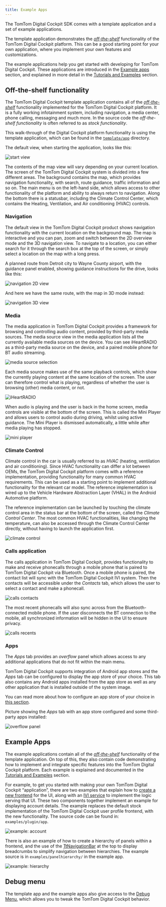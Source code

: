 ```yaml
---
title: Example Apps
---
```


The TomTom Digital Cockpit SDK comes with a template application and a set of example applications.

The template application demonstrates the
[_off-the-shelf_](/tomtom-digital-cockpit/developers/development/introduction#off-the-shelf-components-or-stock-components)
functionality of the TomTom Digital Cockpit platform. This can be a good starting point for your own
application, where you implement your own features and customizations.

The example applications help you get started with developing for TomTom Digital Cockpit. These
applications are introduced in the
[Example apps](#example-apps) section, and explained in more detail in the
[Tutorials and Examples](/tomtom-digital-cockpit/developers/tutorials-and-examples/overview) section.

## Off-the-shelf functionality

The TomTom Digital Cockpit template application contains all of the
[_off-the-shelf_](/tomtom-digital-cockpit/developers/development/introduction#off-the-shelf-components-or-stock-components)
functionality implemented for the TomTom Digital Cockpit platform. It is a fully working infotainment
system, including navigation, a media center, phone calling, messaging and much more. In the
source code the _off-the-shelf functionality_ is often referred to as _stock functionality_.

This walk-through of the Digital Cockpit platform functionality is using the template application, which can be found
in the
[`template/app`](https://github.com/tomtom-international/tomtom-digital-cockpit-sdk-examples/tree/main/template/app)
directory.

The default view, when starting the application, looks like this:

![start view](images/tomtom-digital-cockpit-detroit-map.png)

The contents of the map view will vary depending on your current location.
The screen of the TomTom Digital Cockpit system is divided into a few different areas. The background
contains the map, which provides navigation functionality, with search, route guidance, traffic
information and so on. The main menu is on the left-hand side, which allows access to other
functionality of the platform and ability to always return to navigation. Along the bottom there
is a statusbar, including the Climate Control Center, which contains the Heating, Ventilation,
and Air conditioning (HVAC) controls.

### Navigation

The default view in the TomTom Digital Cockpit product shows navigation functionality with the current
location on the background map. The map is interactive and you can pan, zoom and switch between the
2D overview mode and the 3D navigation view. To navigate to a location, you can either search for it
through the search box at the top of the screen, or simply select a location on the map with a long
press.

A planned route from Detroit city to Wayne County airport, with the guidance panel enabled, showing
guidance instructions for the drive, looks like this:

![navigation 2D view](images/navigation_route_to_wayne_airport_2D.png)

And here we have the same route, with the map in 3D mode instead:

![navigation 3D view](images/navigation_route_to_wayne_airport_3D.png)

### Media

The media application in TomTom Digital Cockpit provides a framework for browsing and controlling audio
content, provided by third-party media sources. The media source view in the media application lists all the
currently available media sources on the device. You can see iHeartRADIO as a third-party media source on
the device, and a paired mobile phone for BT audio streaming.

![media source selection](images/media_source_selection.png)

Each media source makes use of the same playback controls, which show the currently playing content
at the same location of the screen. The user can therefore control what is playing, regardless of
whether the user is browsing (other) media content, or not.

![iHeartRADIO](images/media_iheartradio.png)

When audio is playing and the user is back in the home screen, media controls are visible at the
bottom of the screen. This is called the Mini Player and allows users to control audio during
driving, whilst using active guidance. The Mini Player is dismissed automatically, a little while
after media playing has stopped.

![mini player](images/media_mini_player.png)

### Climate Control

Climate control in the car is usually referred to as _HVAC_ (heating, ventilation and air conditioning).
Since HVAC functionality can differ a lot between OEMs, the TomTom Digital Cockpit platform comes with a
reference implementation, providing functionality for many common HVAC requirements. This can be used
as a starting point to implement additional functionality for the relevant car model. The reference
implementation is wired up to the Vehicle Hardware Abstraction Layer (VHAL) in the Android Automotive
platform.

The reference implementation can be launched by touching the climate control area in the status bar
at the bottom of the screen, called the _Climate Control Center_. The most common HVAC
functionalities, like changing the temperature, can also be accessed through the Climate Control
Center directly, without having to launch the application first.

![climate control](images/climate_control.png)

### Calls application

The calls application in TomTom Digital Cockpit, provides functionality to make and receive phonecalls
through a mobile phone that is paired to TomTom Digital Cockpit via Bluetooth. Once a mobile phone is
paired, the contact list will sync with the TomTom Digital Cockpit IVI system. Then the contacts will be
accessible under the _Contacts_ tab, which allows the user to select a contact and make a
phonecall.

![calls contacts](images/calls_contacts.png)

The most recent phonecalls will also sync across from the Bluetooth-connected mobile phone. If the user
disconnects the BT connection to the mobile, all synchronized information will be hidden in the UI
to ensure privacy.

![calls recents](images/calls_recents.png)

### Apps

The _Apps_ tab provides an _overflow_ panel which allows access to any additional applications that
do not fit within the main menu.

TomTom Digital Cockpit supports integration of Android app stores and the _Apps_ tab can be configured to
display the app store of your choice. This tab also contains any Android apps installed from the app
store as well as any other application that is installed outside of the system image.

You can read more about how to configure an app store of your choice in
[this section](/tomtom-digital-cockpit/developers/tutorials-and-examples/setup/configure-an-app-store).

Picture showing the _Apps_ tab with an app store configured and some third-party apps installed:

![overflow panel](images/overflow_panel.png)

## Example Apps

The example applications contain all of the
[_off-the-shelf_](/tomtom-digital-cockpit/developers/development/introduction#off-the-shelf-components-or-stock-components)
functionality of the template application. On top of this, they also contain code demonstrating how to
implement and integrate specific features into the TomTom Digital Cockpit platform. Each example is
explained and documented in the
[Tutorials and Examples](/tomtom-digital-cockpit/developers/tutorials-and-examples/overview) section.

For example, to get you started with making your own TomTom Digital Cockpit “application”, there are two examples
that explain how to
[create a new frontend](/tomtom-digital-cockpit/developers/tutorials-and-examples/basics/create-a-frontend-plugin)
for the UI, along with an
[IVI service](/tomtom-digital-cockpit/developers/tutorials-and-examples/basics/create-an-ivi-service)
to implement the logic serving that UI.
These two components together implement an example for displaying account details. The example replaces
the default stock implementation of the TomTom Digital Cockpit user profile frontend, with the new functionality.
The source code can be found in: `examples/plugin/app`.

![example: account](images/example_account.png)

There is also an example of how to create a hierarchy of panels within a frontend, and the use of
the [TtNavigationBar](TTIVI_ANDROID_TOOLS_API) at the top to display breadcrumbs to simplify
navigation between hierarchies. The example source is in `examples/panelhierarchy/` in the
example app.

![example: hierarchy](images/example_hierarchy.png)

## Debug menu

The template app and the example apps also give access to the
[Debug Menu](/tomtom-digital-cockpit/developers/getting-started/the-debug-menu),
which allows you to tweak the TomTom Digital Cockpit behavior.
